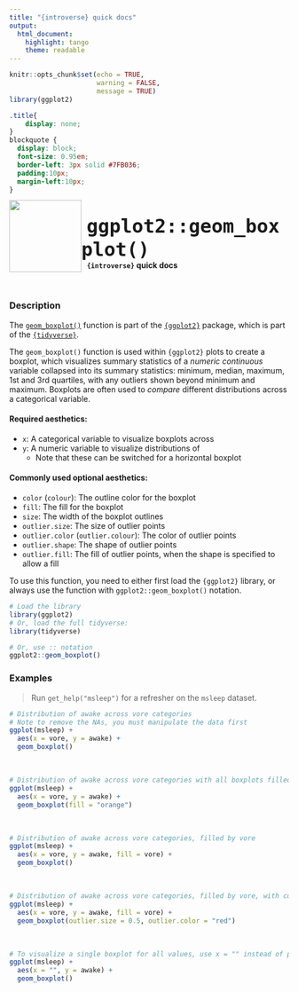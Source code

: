 ```yaml
---
title: "{introverse} quick docs"
output: 
  html_document:
    highlight: tango
    theme: readable
---
```



```r
knitr::opts_chunk$set(echo = TRUE, 
                      warning = FALSE, 
                      message = TRUE)
library(ggplot2)
```

```css
.title{
    display: none;
}
blockquote {
  display: block;
  font-size: 0.95em;
  border-left: 3px solid #7FB036;
  padding:10px;
  margin-left:10px;
}
```

<div>
<br>
 <img src = "logo.png" style = "float:left;height:130px;margin-top:-20px;">
 <span style = "font-weight:bold;font-size:40px;"> 
  &nbsp;<code>ggplot2::geom_boxplot()</code>
 </span>
 <br>
 <b>&nbsp;&nbsp;&nbsp;<code>{introverse}</code> quick docs</b>
</div>
<br>

### Description

The [`geom_boxplot()`](https://ggplot2.tidyverse.org/reference/geom_boxplot.html) function is part of the [`{ggplot2}`](https://ggplot2.tidyverse.org/) package, which is part of the [`{tidyverse}`](https://www.tidyverse.org/).

The `geom_boxplot()` function is used within `{ggplot2}` plots to create a boxplot, which visualizes summary statistics of a _numeric continuous_ variable collapsed into its summary statistics: minimum, median, maximum, 1st and 3rd quartiles, with any outliers shown beyond minimum and maximum. Boxplots are often used to _compare_ different distributions across a categorical variable.

#### Required aesthetics:

+ `x`: A categorical variable to visualize boxplots across
+ `y`: A numeric variable to visualize distributions of
  + Note that these can be switched for a horizontal boxplot

#### Commonly used optional aesthetics:

+ `color` (`colour`): The outline color for the boxplot
+ `fill`: The fill for the boxplot
+ `size`: The width of the boxplot outlines
+ `outlier.size`: The size of outlier points
+ `outlier.color` (`outlier.colour`): The color of outlier points
+ `outlier.shape`: The shape of outlier points
+ `outlier.fill`: The fill of outlier points, when the shape is specified to allow a fill


<!-- Add the following if the topic is a function that does NOT come with base R, and uncomment/fill in the subsequent multiline HTML comment: -->
To use this function, you need to either first load the `{ggplot2}` library, or always use the function with `ggplot2::geom_boxplot()` notation.

```r
# Load the library
library(ggplot2)
# Or, load the full tidyverse:
library(tidyverse)

# Or, use :: notation
ggplot2::geom_boxplot()
```



### Examples

> Run `get_help("msleep")` for a refresher on the `msleep` dataset.

```r
# Distribution of awake across vore categories
# Note to remove the NAs, you must manipulate the data first
ggplot(msleep) + 
  aes(x = vore, y = awake) + 
  geom_boxplot()
```

<br>

```r
# Distribution of awake across vore categories with all boxplots filled the same
ggplot(msleep) + 
  aes(x = vore, y = awake) + 
  geom_boxplot(fill = "orange")
```

<br>


```r
# Distribution of awake across vore categories, filled by vore
ggplot(msleep) + 
  aes(x = vore, y = awake, fill = vore) + 
  geom_boxplot()
```

<br>

```r
# Distribution of awake across vore categories, filled by vore, with customized outliers
ggplot(msleep) + 
  aes(x = vore, y = awake, fill = vore) + 
  geom_boxplot(outlier.size = 0.5, outlier.color = "red")
```


<br>

```r
# To visualize a single boxplot for all values, use x = "" instead of providing a variable
ggplot(msleep) + 
  aes(x = "", y = awake) + 
  geom_boxplot()
```
